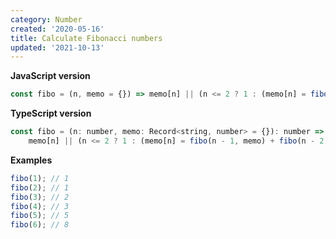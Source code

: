 ```yaml
---
category: Number
created: '2020-05-16'
title: Calculate Fibonacci numbers
updated: '2021-10-13'
---
```


**JavaScript version**

```js
const fibo = (n, memo = {}) => memo[n] || (n <= 2 ? 1 : (memo[n] = fibo(n - 1, memo) + fibo(n - 2, memo)));
```

**TypeScript version**

```js
const fibo = (n: number, memo: Record<string, number> = {}): number =>
    memo[n] || (n <= 2 ? 1 : (memo[n] = fibo(n - 1, memo) + fibo(n - 2, memo)));
```

**Examples**

```js
fibo(1); // 1
fibo(2); // 1
fibo(3); // 2
fibo(4); // 3
fibo(5); // 5
fibo(6); // 8
```
